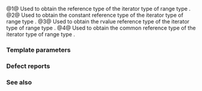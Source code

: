{{cpp/ranges/title|range_reference_t|range_const_reference_t|range_rvalue_reference_t|range_common_reference_t}}
{{cpp/ranges/navbar}}
{{dcl begin}}
{{dcl header|ranges}}
{{dcl|num=1|since=c++20|1=
template&lt; ranges::range R &gt;
using range_reference_t = std::iter_reference_t&lt;ranges::iterator_t&lt;R&gt;&gt;;
}}
{{dcl|num=2|since=c++23|1=
template&lt; ranges::range R &gt;
using range_const_reference_t =
    std::iter_const_reference_t&lt;ranges::iterator_t&lt;R&gt;&gt;;
}}
{{dcl|num=3|since=c++20|1=
template&lt; ranges::range R &gt;
using range_rvalue_reference_t =
    std::iter_rvalue_reference_t&lt;ranges::iterator_t&lt;R&gt;&gt;;
}}
{{dcl|num=4|since=c++20|1=
template&lt; ranges::range R &gt;
using range_common_reference_t =
    std::iter_common_reference_t&lt;ranges::iterator_t&lt;R&gt;&gt;;
}}
{{dcl end}}

@1@ Used to obtain the reference type of the iterator type of range type {{tt|R}}.
@2@ Used to obtain the constant reference type of the iterator type of range type {{tt|R}}.
@3@ Used to obtain the rvalue reference type of the iterator type of range type {{tt|R}}.
@4@ Used to obtain the common reference type of the iterator type of range type {{tt|R}}.

===Template parameters===
{{par begin}}
{{par|R|a {{lconcept|range}} type or a {{lconcept|sized_range}} type}}
{{par end}}

===Defect reports===
{{dr list begin}}
{{dr list item|wg=lwg|dr=3860|std=C++20|before={{tt|range_common_reference_t}} was missing|after=added}}
{{dr list end}}

===See also===
{{dsc begin}}
{{dsc inc|cpp/iterator/dsc iter_t}}
{{dsc inc|cpp/ranges/dsc iterator_t}}
{{dsc inc|cpp/ranges/dsc range_size_t}}
{{dsc end}}

{{langlinks|es|ja|zh}}